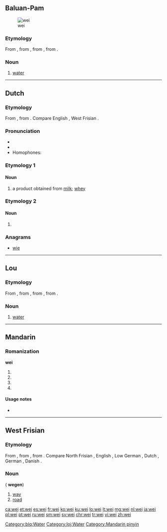 {{also|wēi|wéi|wěi|wèi}}
==Baluan-Pam==
[[Image:Stilles Mineralwasser.jpg|thumb|wei]]

===Etymology===
From {{etyl|poz-oce-pro|blq}} {{term/t|poz-oce-pro|*waiʀ}}, from {{etyl|pqe-pro|blq}} {{term/t|pqe-pro|*waiʀ}}, from {{etyl|poz-cet-pro|blq}} {{term/t|poz-cet-pro|*waiʀ}}, from {{etyl|poz-pro|blq}} {{term/t|poz-pro|*wahiʀ}}.

===Noun===
{{head|blq|noun}}

# [[water]] {{gloss|clear liquid H₂O}}

[[Category:blq:Water]]

----

==Dutch==

===Etymology===
From {{etyl|odt|nl}}, from {{etyl|gem-pro|nl}} {{term/t|gem-pro|*hwają}}. Compare English {{term|whey|lang=en}}, West Frisian {{term|waai|lang=fy}}.

===Pronunciation===
* {{rhymes|ɛi̯|lang=nl}}
* {{IPA|/ʋɛi̯/|lang=nl}}
* Homophones: {{l|nl|wij}}

===Etymology 1===

====Noun====
{{nl-noun|f|-|-}}

# a product obtained from [[milk]]; [[whey]]

===Etymology 2===

====Noun====
{{nl-noun|f|weiden|weitje}}

# {{alternative form of|weide|lang=nl}}

===Anagrams===
* [[wie#Dutch|wie]]

----

==Lou==

===Etymology===
From {{etyl|poz-oce-pro|loj}} {{term/t|poz-oce-pro|*waiʀ}}, from {{etyl|pqe-pro|loj}} {{term/t|pqe-pro|*waiʀ}}, from {{etyl|poz-cet-pro|loj}} {{term/t|poz-cet-pro|*waiʀ}}, from {{etyl|poz-pro|loj}} {{term/t|poz-pro|*wahiʀ}}.

===Noun===
{{head|loj|noun}}

# [[water]] {{gloss|clear liquid H₂O}}

[[Category:loj:Water]]

----

==Mandarin==

===Romanization===
'''wei'''

# {{nonstandard spelling of|lang=cmn|sc=Latn|wēi}}
# {{nonstandard spelling of|lang=cmn|sc=Latn|wéi}}
# {{nonstandard spelling of|lang=cmn|sc=Latn|wěi}}
# {{nonstandard spelling of|lang=cmn|sc=Latn|wèi}}

====Usage notes====
* {{cmn-toneless-note}}

[[Category:Mandarin pinyin]]

----

==West Frisian==

===Etymology===
From {{etyl|ofs|fy}}, from {{etyl|gem-pro|fy}} {{term/t|gem-pro|*wegaz}}, from {{etyl|ine-pro|fy}} {{term/t|ine-pro|*weǵʰ-}}. Compare North Frisian {{term|wey|lang=frr}}, English {{term|way|lang=en}}, Low German {{term|Weg|lang=nds}}, Dutch {{term|weg|lang=nl}}, German {{term|Weg|lang=de}}, Danish {{term|vej|lang=da}}.

===Noun===
{{head|fy|noun}} {{c}} ({{p}} '''wegen''')

# [[way]]
# [[road]]

[[ca:wei]]
[[et:wei]]
[[es:wei]]
[[fr:wei]]
[[ko:wei]]
[[ku:wei]]
[[lo:wei]]
[[lt:wei]]
[[mg:wei]]
[[nl:wei]]
[[ja:wei]]
[[pl:wei]]
[[pt:wei]]
[[ru:wei]]
[[sm:wei]]
[[sv:wei]]
[[chr:wei]]
[[tr:wei]]
[[vi:wei]]
[[zh:wei]]